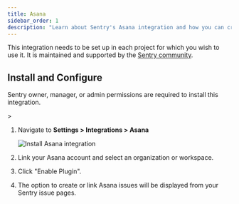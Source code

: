```yaml
---
title: Asana
sidebar_order: 1
description: "Learn about Sentry's Asana integration and how you can create or link issues in Asana based on Sentry events."
---
```


This integration needs to be set up in each project for which you wish to use it. It is maintained and supported by the [Sentry community](https://open.sentry.io/).

## Install and Configure

<Alert>

Sentry owner, manager, or admin permissions are required to install this integration.

</Alert>>

1. Navigate to **Settings > Integrations > Asana**

   ![Install Asana integration](./img/asana.png)

2. Link your Asana account and select an organization or workspace.
3. Click "Enable Plugin".
4. The option to create or link Asana issues will be displayed from your Sentry issue pages.
